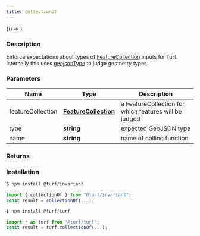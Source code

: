 ```yaml
---
title: collectionOf
---
```



<!-- Expose turf as global var for experimenting in the browser console -->

<BrowserOnly>{() => <WindowTurfGlobal turf={turf} />}</BrowserOnly>

### Description

Enforce expectations about types of [FeatureCollection](https://tools.ietf.org/html/rfc7946#section-3.3) inputs for Turf.
Internally this uses [geojsonType](geojsonType) to judge geometry types.

### Parameters

| Name              | Type                                                                     | Description                                           |
| ----------------- | ------------------------------------------------------------------------ | ----------------------------------------------------- |
| featureCollection | **[FeatureCollection](https://tools.ietf.org/html/rfc7946#section-3.3)** | a FeatureCollection for which features will be judged |
| type              | **string**                                                               | expected GeoJSON type                                 |
| name              | **string**                                                               | name of calling function                              |

### Returns

### Installation

```javascript
$ npm install @turf/invariant

import { collectionOf } from "@turf/invariant";
const result = collectionOf(...);
```

```javascript
$ npm install @turf/turf

import * as turf from "@turf/turf";
const result = turf.collectionOf(...);
```
